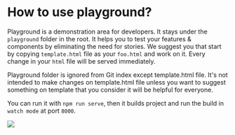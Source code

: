 
<Meta title="Documentation/Contributing Baklava/How To Use Playground" />

# How to use playground?

Playground is a demonstration area for developers. It stays under the `playground` folder in the root. It helps you to test your features & components by eliminating the need for stories.
We suggest you that start by copying `template.html` file as your `foo.html` and work on it. Every change in your `html` file will be served immediately.

<bl-alert variant="warning" icon>Playground folder is ignored from Git index except template.html file. It's not intended to make changes on template.html file unless you want to suggest something on template that you consider it will be helpful for everyone.</bl-alert>

You can run it with `npm run serve`, then it builds project and run the build in `watch mode` at port `8000`.

<img src={playgroundLandingPage}></img>

